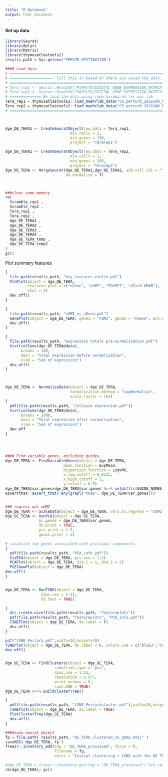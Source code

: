 ```yaml
---
title: "R Notebook"
output: html_document
---
```


#### Set up data

```r
library(Seurat)
library(dplyr)
library(Matrix)
library(thymusatlastools2)
results_path = Sys.getenv("FREEZR_DESTINATION")

#### Load data
# ========================================================================================
# ===================  Fill this in based on where you saved the data. ===================  
# ========================================================================================
# Tera_rep1 <- Seurat::Read10X("PATH/TO/DIGITAL_GENE_EXPRESSION_MATRIX")
# Tera_rep2 <- Seurat::Read10X("PATH/TO/DIGITAL_GENE_EXPRESSION_MATRIX")
# ============== We load the data using code hardwired for our lab
Tera_rep1 = thymusatlastools2::load_maehrlab_data("CR_perturb_2018JAN_hDE_tera_rep1")[[1]]
Tera_rep2 = thymusatlastools2::load_maehrlab_data("CR_perturb_2018JAN_hDE_tera_rep2")[[1]]
# ========================================================================================



dge_DE_TERA1 <- CreateSeuratObject(raw.data = Tera_rep1,
                             min.cells = 2,
                             min.genes = 200,
                             project = "Terarep1")

dge_DE_TERA2 <- CreateSeuratObject(raw.data = Tera_rep2,
                             min.cells = 2,
                             min.genes = 200,
                             project = "Terarep2")
dge_DE_TERA <- MergeSeurat(dge_DE_TERA1,dge_DE_TERA2, add.cell.id1 = "Terarep1", add.cell.id2 = "Terarep2", 
                           do.normalize = T)



###clear some memory
rm( 
  Scramble_rep1 ,
  Scramble_rep2 ,
  Tera_rep1 ,
  Tera_rep2 ,
  dge_DE_TERA1 ,
  dge_DE_TERA2 ,
  dge_DE_TERA3 ,
  dge_DE_TERA4 ,
  dge_DE_TERA_temp ,
  dge_DE_TERA_temp2 
)
gc()

```

Plot summary features

```r
{
  file.path(results_path, "key_features_violin.pdf")
  VlnPlot(object = dge_DE_TERA,
          features.plot = c("nGene", "nUMI", "POU5F1", "dCas9_KRAB"),
          nCol = 2)
  dev.off()
}

{
  file.path(results_path, "nUMI_vs_nGene.pdf")
  GenePlot(object = dge_DE_TERA, gene1 = "nUMI", gene2 = "nGene", pch.use = '.')
  dev.off()
}

{
  file.path(results_path, "expression totals pre-normalization.pdf")
  hist(colSums(dge_DE_TERA@data),
       breaks = 100,
       main = "Total expression before normalisation",
       xlab = "Sum of expression")
  dev.off()
}



dge_DE_TERA <- NormalizeData(object = dge_DE_TERA,
                             normalization.method = "LogNormalize",
                             scale.factor = 1e4)
{
  pdf(file.path(results_path, "Cellwise expression.pdf"))
  hist(colSums(dge_DE_TERA@data),
       breaks = 1000,
       main = "Total expression after normalisation",
       xlab = "Sum of expression")
  dev.off
}




#### Find variable genes, excluding guides 
dge_DE_TERA <- FindVariableGenes(object = dge_DE_TERA,
                          mean.function = ExpMean,
                          dispersion.function = LogVMR,
                          x.low.cutoff = 0.0125,
                          x.high.cutoff = 3,
                          y.cutoff = 0.5)
dge_DE_TERA@var.genes=dge_DE_TERA@var.genes %<>% setdiff(c(GUIDE_NAMES, "dCas9_KRAB"))
assertthat::assert_that(!any(grepl("KRAB", dge_DE_TERA@var.genes)))


### regress out nUMI
dge_DE_TERA <- ScaleData(object = dge_DE_TERA, vars.to.regress = "nUMI")
dge_DE_TERA <- RunPCA(object = dge_DE_TERA,
               pc.genes = dge_DE_TERA@var.genes,
               do.print = TRUE,
               pcs.print = 1:5,
               genes.print = 5)

# visualise top genes associated with principal components
{
  pdf(file.path(results_path, "PCA_info.pdf"))
  VizPCA(object = dge_DE_TERA, pcs.use = 1:2)
  PCAPlot(object = dge_DE_TERA, dim.1 = 1, dim.2 = 2)
  PCElbowPlot(object = dge_DE_TERA)
dev.off()
}


dge_DE_TERA <- RunTSNE(object = dge_DE_TERA,
                dims.use = 1:15,
                do.fast = TRUE)

{
  dir.create.nice(file.path(results_path, "featureplots"))
  pdf(file.path(results_path, "featureplots", "PCA_info.pdf"))
  TSNEPlot(object = dge_DE_TERA, do.label = F)
  dev.off()
}

pdf("tSNE_Perturb.pdf",width=10,height=10)
TSNEPlot(object = dge_DE_TERA, do.label = F, colors.use = c("blue3","red3"))
dev.off()


dge_DE_TERA <- FindClusters(object = dge_DE_TERA,
                      reduction.type = "pca",
                      dims.use = 1:15,
                      resolution = 0.075,
                      print.output = 0,
                      save.SNN = TRUE)
dge_DE_TERA %<>% BuildClusterTree()

{
  pdf(file.path(results_path, "tSNE_Perturbcluster.pdf"),width=10,height=10)
  TSNEPlot(object = dge_DE_TERA, do.label = TRUE)
  PlotClusterTree(dge_DE_TERA)
  dev.off()
}
```

```r

####save seurat object
fp = file.path( results_path, "DE_TERA_clustered_no_gAmp.Robj" )
saveRDS( dge_DE_TERA, fp )
freezr::inventory_add(tag = "DE_TERA_processed", force = T,
                      filename = fp,
                      extra = "Initial clustering + tSNE with the DE TERA replicates. No gAmp data added yet.")

#dge_DE_TERA = freezr::inventory_get(tag = "DE_TERA_processed") %>% readRDS
rm(dge_DE_TERA); gc()
```